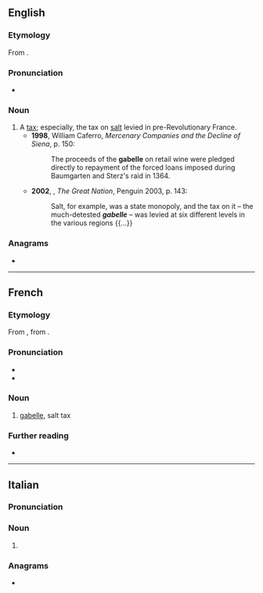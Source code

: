 {{also|gabélle}}
==English==

===Etymology===
From {{bor|en|fr|gabelle}}.
{{root|en|ar|ق ب ل}}

===Pronunciation===
* {{a|UK}} {{IPA|en|/ɡaˈbɛl/}}

===Noun===
{{en-noun}}

# A [[tax]]; especially, the tax on [[salt]] levied in pre-Revolutionary France.
#* '''1998''', William Caferro, ''Mercenary Companies and the Decline of Siena'', p. 150:
#*: The proceeds of the '''gabelle''' on retail wine were pledged directly to repayment of the forced loans imposed during Baumgarten and Sterz's raid in 1364.
#* '''2002''', {{w|Colin Jones (historian)|Colin Jones}}, ''The Great Nation'', Penguin 2003, p. 143:
#*: Salt, for example, was a state monopoly, and the tax on it – the much-detested '''''gabelle''''' – was levied at six different levels in the various regions {{...}}

===Anagrams===
* {{anagrams|en|a=abeegll|gelable|legable}}

----

==French==
{{wikipedia|lang=fr}}

===Etymology===
From {{etyl|it|fr}} {{m|it|gabella}}, from {{etyl|ar|fr}} {{m|ar|قَبَالَة||bail, guaranty}}.

===Pronunciation===
* {{fr-IPA}}
* {{audio|fr|LL-Q150 (fra)-WikiLucas00-gabelle.wav|Audio}}

===Noun===
{{fr-noun|f}}

# {{lb|fr|historical}} [[#English|gabelle]], salt tax

===Further reading===
* {{R:TLFi}}

----

==Italian==

===Pronunciation===
{{it-pr|gabèlle}}

===Noun===
{{head|it|noun form|g=f}}

# {{plural of|it|gabella}}

===Anagrams===
* {{anagrams|it|a=abeegll|gellabe}}